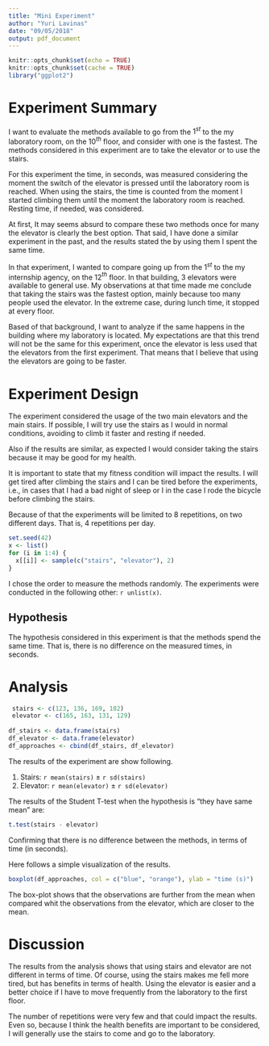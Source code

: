 ```yaml
---
title: "Mini Experiment"
author: "Yuri Lavinas"
date: "09/05/2018"
output: pdf_document
---
```


```r
knitr::opts_chunk$set(echo = TRUE)
knitr::opts_chunk$set(cache = TRUE)
library("ggplot2")
```

# Experiment Summary

I want to evaluate the methods available to go from the $1^{st}$ to the my laboratory room, on the 10$^{th}$ floor, and consider with one is the fastest. The methods considered in this experiment are to take the elevator or to use the stairs. 

For this experiment the time, in seconds, was measured considering the moment the switch of the elevator is pressed until the laboratory room is reached. When using the stairs, the time is counted from the moment I started climbing them until the moment the laboratory room is reached. Resting time, if needed, was considered.

At first, It may seems absurd to compare these two methods once for many the elevator is clearly the best option. That said, I have done a similar experiment in the past, and the results stated the by using them I spent the same time.  

In that experiment, I wanted to compare going up from the $1^{st}$ to the my internship agency, on the 12$^{th}$ floor. In that building, 3 elevators were available to general use. My observations at that time made me conclude that taking the stairs was the fastest option, mainly because too many people used the elevator. In the extreme case, during lunch time, it stopped at every floor.

Based of that background, I want to analyze if the same happens in the building where my laboratory is located. My expectations are that this trend will not be the same for this experiment, once the elevator is less used that the elevators from the first experiment. That means that I believe that using the elevators are going to be faster.

# Experiment Design
 
The experiment considered the usage of the two main elevators and the main stairs. If possible, I will try use the stairs as I would in normal conditions, avoiding to climb it faster and resting if needed.

Also if the results are similar, as expected I would consider taking the stairs because it may be good for my health.

It is important to state that my fitness condition will impact the results.  I will get tired after climbing the stairs and I can be tired before the experiments, i.e., in cases that I had a bad night of sleep or I in the case I rode the bicycle before climbing the stairs.

Because of that the experiments will be limited to 8 repetitions, on two different days. That is, 4 repetitions per day.

```r
set.seed(42)
x <- list()
for (i in 1:4) { 
  x[[i]] <- sample(c("stairs", "elevator"), 2)  
}
```

I chose the order to measure the methods randomly. The experiments were conducted in the following other: `r unlist(x)`.

## Hypothesis

The hypothesis considered in this experiment is that the methods spend the same time. That is, there is no difference on the measured times, in seconds.

# Analysis

```r
 
 stairs <- c(123, 136, 169, 182)
 elevator <- c(165, 163, 131, 129)
 
df_stairs <- data.frame(stairs)
df_elevator <- data.frame(elevator)
df_approaches <- cbind(df_stairs, df_elevator)
```

The results of the experiment are show following.

1. Stairs: `r mean(stairs)` $\pm$ `r sd(stairs)`
2. Elevator: `r mean(elevator)` $\pm$ `r sd(elevator)`

The results of the Student T-test when the hypothesis is "they have same mean" are:


```r
t.test(stairs - elevator)
```

Confirming that there is no difference between the methods, in terms of time (in seconds). 

Here follows a simple visualization of the results.

```r
boxplot(df_approaches, col = c("blue", "orange"), ylab = "time (s)")
```

The box-plot shows that the observations are further from the mean when compared whit the observations from the elevator, which are closer to the mean. 


# Discussion

The results from the analysis shows that using stairs and elevator are not different in terms of time. Of course, using the stairs makes me fell more tired, but has benefits in terms of health. Using the elevator is easier and a better choice if I have to move frequently from the laboratory to the first floor. 

The number of repetitions were very few and that could impact the results. Even so, because I think the health benefits are important to be considered, I will generally use the stairs to come and go to the laboratory.



